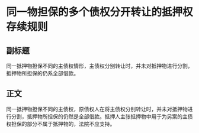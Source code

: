 # 同一物担保的多个债权分开转让的抵押权存续规则
## 副标题
同一抵押物担保不同的主债权情形，主债权分别转让时，并未对抵押物进行分割，抵押物所担保的仍系全部借款。
## 正文
同一抵押物担保不同的主债权，原债权人在将主债权分别转让时，并未对抵押物进行分割，抵押物所担保的仍然是全部借款。抵押人主张抵押物中用于为另案的主债权担保的部分不属于抵押物的，法院不应支持。